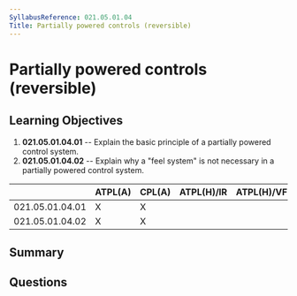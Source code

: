 ```yaml
---
SyllabusReference: 021.05.01.04
Title: Partially powered controls (reversible)
---
```


# Partially powered controls (reversible)

## Learning Objectives

1.  **021.05.01.04.01** -- Explain the basic principle of a partially powered
    control system.
2.  **021.05.01.04.02** -- Explain why a "feel system" is not necessary in a
    partially powered control system.

|                 | ATPL(A) | CPL(A) | ATPL(H)/IR | ATPL(H)/VFR | CPL(H) | IR | CBIR(A) |
| --------------- | ------- | ------ | ---------- | ----------- | ------ | -- | ------- |
| 021.05.01.04.01 | X       | X      |            |             |        |    |         |
| 021.05.01.04.02 | X       | X      |            |             |        |    |         |

## Summary

## Questions
